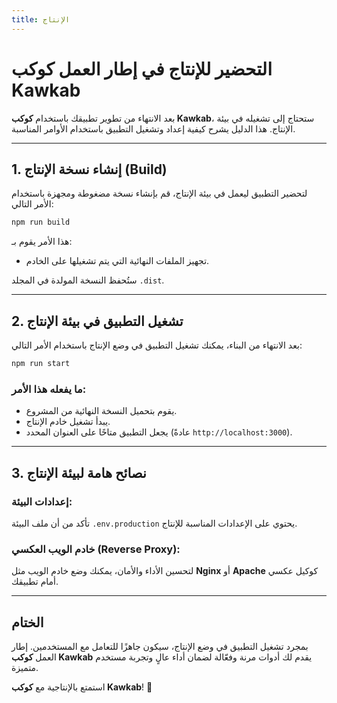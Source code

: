 ```yaml
---
title: الإنتاج
---
```


# **التحضير للإنتاج في إطار العمل كوكب Kawkab**

بعد الانتهاء من تطوير تطبيقك باستخدام **كوكب Kawkab**، ستحتاج إلى تشغيله في بيئة الإنتاج. هذا الدليل يشرح كيفية إعداد وتشغيل التطبيق باستخدام الأوامر المناسبة.

---

## **1. إنشاء نسخة الإنتاج (Build)**

لتحضير التطبيق ليعمل في بيئة الإنتاج، قم بإنشاء نسخة مضغوطة ومجهزة باستخدام الأمر التالي:

```bash
npm run build
```

هذا الأمر يقوم بـ:

- تجهيز الملفات النهائية التي يتم تشغيلها على الخادم.

ستُحفظ النسخة المولدة في المجلد `.dist`.

---

## **2. تشغيل التطبيق في بيئة الإنتاج**

بعد الانتهاء من البناء، يمكنك تشغيل التطبيق في وضع الإنتاج باستخدام الأمر التالي:

```bash
npm run start
```

### **ما يفعله هذا الأمر:**
- يقوم بتحميل النسخة النهائية من المشروع.
- يبدأ تشغيل خادم الإنتاج.
- يجعل التطبيق متاحًا على العنوان المحدد (عادةً `http://localhost:3000`).

---

## **3. نصائح هامة لبيئة الإنتاج**

### **إعدادات البيئة:**
تأكد من أن ملف البيئة `.env.production` يحتوي على الإعدادات المناسبة للإنتاج.

### **خادم الويب العكسي (Reverse Proxy):**
لتحسين الأداء والأمان، يمكنك وضع خادم الويب مثل **Nginx** أو **Apache** كوكيل عكسي أمام تطبيقك.

---

## **الختام**

بمجرد تشغيل التطبيق في وضع الإنتاج، سيكون جاهزًا للتعامل مع المستخدمين. إطار العمل **كوكب Kawkab** يقدم لك أدوات مرنة وفعّالة لضمان أداء عالٍ وتجربة مستخدم متميزة.

استمتع بالإنتاجية مع **كوكب Kawkab**! 🚀